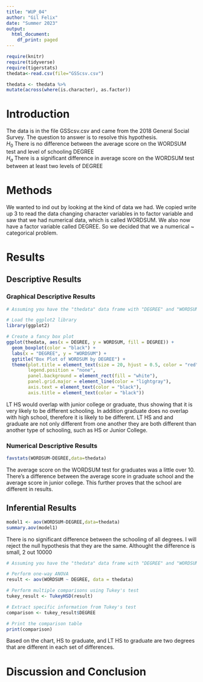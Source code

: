 ```yaml
---
title: "WUP_04"
author: "Gil Felix"
date: "Summer 2023"
output:
  html_document:
    df_print: paged
---
```


```r
require(knitr)
require(tidyverse)
require(tigerstats)
thedata<-read.csv(file="GSScsv.csv")

```

```r
thedata <- thedata %>%
mutate(across(where(is.character), as.factor))
```

# Introduction

<!--In this section you explain what you are trying to show.  Where did the data come from?  What is the research or other question you are trying to answer?!-->

The data is in the file GSScsv.csv and came from the 2018 General Social Survey.  The question to answer is to resolve this hypothesis.  
$H_0$ There is no difference between the average score on the WORDSUM test and level of schooling DEGREE  
$H_a$ There is a significant difference in average score on the WORDSUM test between at least two levels of DEGREE  

# Methods

<!--Mention that you intend to use chatGPT to the greatest extent possible. Give credit to chatGPT when you use it to create code in your report. Decide on your methods:  use "variable analysis" or other appropriate descriptors.  Make sure to choose at least one graphical method and at least one numerical method.!-->

We wanted to ind out by looking at the kind of data we had. We copied write up 3 to read the data changing character variables in to factor variable and saw that we had numerical data, which is called WORDSUM. We also now have a factor variable called DEGREE. So we decided that we a numerical ~ categorical problem.

# Results

<!--Divide this section into two sub-sections:  One for your descriptive  results and one for your inferential results.!-->

## Descriptive Results


### Graphical Descriptive Results

<!--Graphical results here.  Make sure to show your code.  Provide appropriate labels for axes, giving units if possible, and provide a good title for the graph, too.  Use the graphical results to describe the patterns if any that exist in the data as focused toward the research question!-->

```r
# Assuming you have the "thedata" data frame with "DEGREE" and "WORDSUM" columns

# Load the ggplot2 library
library(ggplot2)

# Create a fancy box plot
ggplot(thedata, aes(x = DEGREE, y = WORDSUM, fill = DEGREE)) +
  geom_boxplot(color = "black") +
  labs(x = "DEGREE", y = "WORDSUM") +
  ggtitle("Box Plot of WORDSUM by DEGREE") +
  theme(plot.title = element_text(size = 20, hjust = 0.5, color = "red"),
        legend.position = "none",
        panel.background = element_rect(fill = "white"),
        panel.grid.major = element_line(color = "lightgray"),
        axis.text = element_text(color = "black"),
        axis.title = element_text(color = "black"))

```
LT HS would overlap with junior college or graduate, thus showing that it is very likely to be different schooling. In addition graduate does no overlap with high school, therefore it is likely to be different. LT HS and and graduate are not only different from one another they are both different than another type of schooling, such as HS or Junior College.

### Numerical Descriptive Results

<!--Numerical results go here. Use the numerical results to describe the patterns if any that exist in the data as focused toward the research question!-->

```r
favstats(WORDSUM~DEGREE,data=thedata)
```
The average score on the WORDSUM test for graduates was a little over 10. There's a difference between the average score in graduate school and the average score in junior college. This further proves that the school are different in results. 

## Inferential Results

<!--State hypothesis clearly.  Make sure your discussion of the inferential test covers all the aspects that the test output produces, such as test statistic, p-value etc.  Make a decision about the null hypothesis, explain the assumptions on which the selected test/procedure was based, and why the chosen procedure satisfys the assumptions and is appropriate to answer the research question!-->

```r
model1 <- aov(WORDSUM~DEGREE,data=thedata)
summary.aov(model1)
```

There is no significant difference between the schooling of all degrees. I will reject the null hypothesis that they are the same. Althought the difference is small, 2 out 10000

```r
# Assuming you have the "thedata" data frame with "DEGREE" and "WORDSUM" columns

# Perform one-way ANOVA
result <- aov(WORDSUM ~ DEGREE, data = thedata)

# Perform multiple comparisons using Tukey's test
tukey_result <- TukeyHSD(result)

# Extract specific information from Tukey's test
comparison <- tukey_result$DEGREE

# Print the comparison table
print(comparison)


```
Based on the chart, HS to graduate, and LT HS to graduate are two degrees that are different in each set of differences. 

# Discussion and Conclusion

<!--Discussion and conclusion here.  If you found a relationship be sure to consider whether the relationship occurs because one of the variavbles causes the other, or whether they perhasps are related for some other reason.  Watch the chapter 6 videos from the GeorgeTown videos collection.!-->

